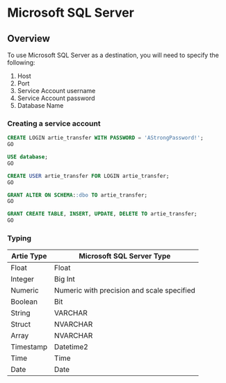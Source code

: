 # Microsoft SQL Server

## Overview

To use Microsoft SQL Server as a destination, you will need to specify the following:

1. Host
2. Port
3. Service Account username
4. Service Account password
5. Database Name

### Creating a service account

```sql
CREATE LOGIN artie_transfer WITH PASSWORD = 'AStrongPassword!';
GO

USE database;
GO

CREATE USER artie_transfer FOR LOGIN artie_transfer;
GO

GRANT ALTER ON SCHEMA::dbo TO artie_transfer;
GO

GRANT CREATE TABLE, INSERT, UPDATE, DELETE TO artie_transfer;
GO
```

### Typing

| Artie Type | Microsoft SQL Server Type                  |
| ---------- | ------------------------------------------ |
| Float      | Float                                      |
| Integer    | Big Int                                    |
| Numeric    | Numeric with precision and scale specified |
| Boolean    | Bit                                        |
| String     | VARCHAR                                    |
| Struct     | NVARCHAR                                   |
| Array      | NVARCHAR                                   |
| Timestamp  | Datetime2                                  |
| Time       | Time                                       |
| Date       | Date                                       |
